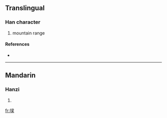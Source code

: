 ==Translingual==

===Han character===
{{Han char|rn=32|rad=土|as=11|sn=14|four=|canj=土水金木 (GECD)}}

# mountain range

====References====
* {{Han ref|kx=0238.191|hdz=10483.020|uh=589A|ud=22682}}

----

==Mandarin==

===Hanzi===
{{cmn-hanzi|pin=[[liáng]] ([[liang2]])|wg=liang<sup>2</sup>}}

# {{defn|Mandarin|sort=土11}}

[[fr:墚]]